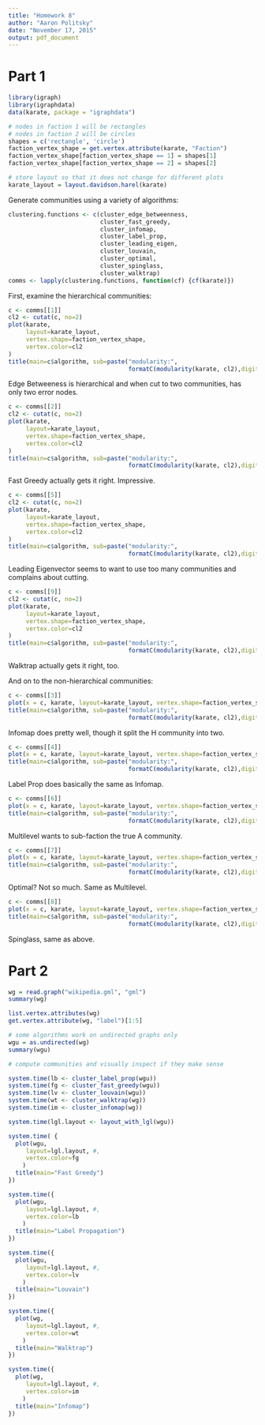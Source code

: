 ```yaml
---
title: "Homework 8"
author: "Aaron Politsky"
date: "November 17, 2015"
output: pdf_document
---
```


# Part 1
```r
library(igraph)
library(igraphdata)
data(karate, package = "igraphdata")

# nodes in faction 1 will be rectangles
# nodes in faction 2 will be circles
shapes = c('rectangle', 'circle')
faction_vertex_shape = get.vertex.attribute(karate, "Faction")
faction_vertex_shape[faction_vertex_shape == 1] = shapes[1]
faction_vertex_shape[faction_vertex_shape == 2] = shapes[2]

# store layout so that it does not change for different plots
karate_layout = layout.davidson.harel(karate)
```

Generate communities using a variety of algorithms:
```r
clustering.functions <- c(cluster_edge_betweenness,
                          cluster_fast_greedy,
                          cluster_infomap,
                          cluster_label_prop,
                          cluster_leading_eigen,
                          cluster_louvain,
                          cluster_optimal,
                          cluster_spinglass,
                          cluster_walktrap)
comms <- lapply(clustering.functions, function(cf) {cf(karate)})
```

First, examine the hierarchical communities:

```r
c <- comms[[1]]
cl2 <- cutat(c, no=2)
plot(karate,
     layout=karate_layout, 
     vertex.shape=faction_vertex_shape,
     vertex.color=cl2
)
title(main=c$algorithm, sub=paste("modularity:", 
                                  formatC(modularity(karate, cl2),digits = 3)))
```
Edge Betweeness is hierarchical and when cut to two communities, has only two error nodes.  

```r
c <- comms[[2]]
cl2 <- cutat(c, no=2)
plot(karate,
     layout=karate_layout, 
     vertex.shape=faction_vertex_shape,
     vertex.color=cl2
)
title(main=c$algorithm, sub=paste("modularity:", 
                                  formatC(modularity(karate, cl2),digits = 3)))
```
Fast Greedy actually gets it right.  Impressive.  

```r
c <- comms[[5]]
cl2 <- cutat(c, no=2)
plot(karate,
     layout=karate_layout, 
     vertex.shape=faction_vertex_shape,
     vertex.color=cl2
)
title(main=c$algorithm, sub=paste("modularity:", 
                                  formatC(modularity(karate, cl2),digits = 3)))
```
Leading Eigenvector seems to want to use too many communities and complains about cutting.  


```r
c <- comms[[9]]
cl2 <- cutat(c, no=2)
plot(karate,
     layout=karate_layout, 
     vertex.shape=faction_vertex_shape,
     vertex.color=cl2
)
title(main=c$algorithm, sub=paste("modularity:", 
                                  formatC(modularity(karate, cl2),digits = 3)))
```
Walktrap actually gets it right, too.  

And on to the non-hierarchical communities:

```r
c <- comms[[3]]
plot(x = c, karate, layout=karate_layout, vertex.shape=faction_vertex_shape)
title(main=c$algorithm, sub=paste("modularity:", 
                                  formatC(modularity(karate, cl2),digits = 3)))

```
Infomap does pretty well, though it split the H community into two.  

```r
c <- comms[[4]]
plot(x = c, karate, layout=karate_layout, vertex.shape=faction_vertex_shape)
title(main=c$algorithm, sub=paste("modularity:", 
                                  formatC(modularity(karate, cl2),digits = 3)))

```
Label Prop does basically the same as Infomap. 

```r
c <- comms[[6]]
plot(x = c, karate, layout=karate_layout, vertex.shape=faction_vertex_shape)
title(main=c$algorithm, sub=paste("modularity:", 
                                  formatC(modularity(karate, cl2),digits = 3)))

```
Multilevel wants to sub-faction the true A community.  


```r
c <- comms[[7]]
plot(x = c, karate, layout=karate_layout, vertex.shape=faction_vertex_shape)
title(main=c$algorithm, sub=paste("modularity:", 
                                  formatC(modularity(karate, cl2),digits = 3)))

```
Optimal?  Not so much.  Same as Multilevel.  

```r
c <- comms[[8]]
plot(x = c, karate, layout=karate_layout, vertex.shape=faction_vertex_shape)
title(main=c$algorithm, sub=paste("modularity:", 
                                  formatC(modularity(karate, cl2),digits = 3)))

```
Spinglass, same as above.  


# Part 2

```r
wg = read.graph("wikipedia.gml", "gml")
summary(wg)

list.vertex.attributes(wg)
get.vertex.attribute(wg, "label")[1:5]

# some algorithms work on undirected graphs only
wgu = as.undirected(wg)
summary(wgu)

# compute communities and visually inspect if they make sense

system.time(lb <- cluster_label_prop(wgu))
system.time(fg <- cluster_fast_greedy(wgu))
system.time(lv <- cluster_louvain(wgu))
system.time(wt <- cluster_walktrap(wg))  
system.time(im <- cluster_infomap(wg))

system.time(lgl.layout <- layout_with_lgl(wgu))

system.time( {
  plot(wgu,
     layout=lgl.layout, #, 
     vertex.color=fg
    )
  title(main="Fast Greedy")
})

system.time({
  plot(wgu,
     layout=lgl.layout, #, 
     vertex.color=lb
    )
  title(main="Label Propagation")
})

system.time({
  plot(wgu,
     layout=lgl.layout, #, 
     vertex.color=lv
    )
  title(main="Louvain")
})

system.time({
  plot(wg,
     layout=lgl.layout, #, 
     vertex.color=wt
    )
  title(main="Walktrap")
})

system.time({
  plot(wg,
     layout=lgl.layout, #, 
     vertex.color=im
    )
  title(main="Infomap")
})


```